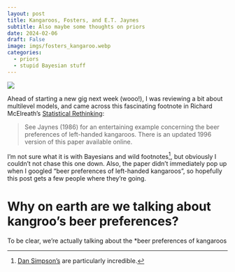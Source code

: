 ```yaml
---
layout: post
title: Kangaroos, Fosters, and E.T. Jaynes
subtitle: Also maybe some thoughts on priors
date: 2024-02-06
draft: False
image: imgs/fosters_kangaroo.webp
categories:
  - priors
  - stupid Bayesian stuff
---
```


![](imgs/fosters_kangaroo.webp){fig-align="center"}

Ahead of starting a new gig next week (wooo!), I was reviewing a bit about
multilevel models, and came across this fascinating footnote in Richard McElreath's
[Statistical Rethinking](https://xcelab.net/rm/statistical-rethinking/):

> See Jaynes (1986) for an entertaining example concerning the beer preferences
of left-handed kangaroos. There is an updated 1996 version of this paper available
online.

I'm not sure what it is with Bayesians and wild footnotes[^1], but obviously
I couldn't not chase this one down. Also, the paper didn't immediately pop
up when I googled "beer preferences of left-handed kangaroos", so hopefully this post
gets a few people where they're going.


# Why on earth are we talking about kangroo's beer preferences?

To be clear, we're actually talking about the *beer preferences of kangaroos



[^1]: [Dan Simpson's](https://dansblog.netlify.app/) are particularly incredible.